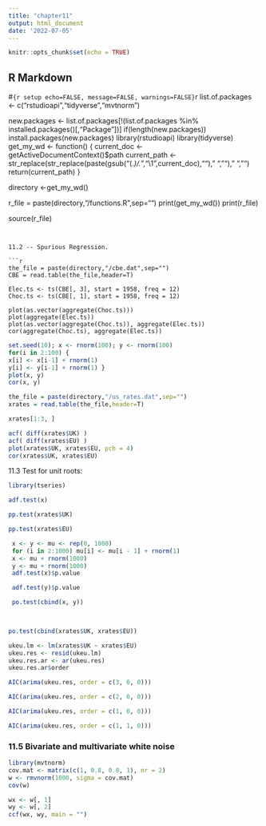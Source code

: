 ```yaml
---
title: "chapter11"
output: html_document
date: '2022-07-05'
---
```


```r
knitr::opts_chunk$set(echo = TRUE)
```

## R Markdown


#```{r setup echo=FALSE, message=FALSE, warnings=FALSE}
```r
list.of.packages <- c("rstudioapi","tidyverse","mvtnorm")

new.packages <- list.of.packages[!(list.of.packages %in% installed.packages()[,"Package"])]
if(length(new.packages)) install.packages(new.packages)
library(rstudioapi)
library(tidyverse)
get_my_wd <- function()
{
  current_doc <- getActiveDocumentContext()$path 
  current_path <- str_replace(str_replace(paste(gsub("(.*)/.*","\\1",current_doc),"")," ",""), " ","")
  return(current_path)
}

directory <-get_my_wd()

r_file = paste(directory,"/functions.R",sep="")
print(get_my_wd())
print(r_file)

source(r_file)

```


11.2 -- Spurious Regression.

```r

the_file = paste(directory,"/cbe.dat",sep="")
CBE = read.table(the_file,header=T)

Elec.ts <- ts(CBE[, 3], start = 1958, freq = 12)
Choc.ts <- ts(CBE[, 1], start = 1958, freq = 12)

plot(as.vector(aggregate(Choc.ts)))
plot(aggregate(Elec.ts))
plot(as.vector(aggregate(Choc.ts)), aggregate(Elec.ts))
cor(aggregate(Choc.ts), aggregate(Elec.ts))

```


```r

set.seed(10); x <- rnorm(100); y <- rnorm(100)
for(i in 2:100) {
x[i] <- x[i-1] + rnorm(1)
y[i] <- y[i-1] + rnorm(1) }
plot(x, y)
cor(x, y)

```

```r

the_file = paste(directory,"/us_rates.dat",sep="")
xrates = read.table(the_file,header=T)

xrates[1:3, ]

acf( diff(xrates$UK) )
acf( diff(xrates$EU) )
plot(xrates$UK, xrates$EU, pch = 4)
cor(xrates$UK, xrates$EU)

```



11.3 Test for unit roots:


```r

library(tseries)

adf.test(x)

```

```r

pp.test(xrates$UK)

pp.test(xrates$EU)


```


```r

 x <- y <- mu <- rep(0, 1000)
 for (i in 2:1000) mu[i] <- mu[i - 1] + rnorm(1)
 x <- mu + rnorm(1000)
 y <- mu + rnorm(1000)
 adf.test(x)$p.value

 adf.test(y)$p.value

 po.test(cbind(x, y))

 
```


```r

po.test(cbind(xrates$UK, xrates$EU))

ukeu.lm <- lm(xrates$UK ~ xrates$EU)
ukeu.res <- resid(ukeu.lm)
ukeu.res.ar <- ar(ukeu.res)
ukeu.res.ar$order

AIC(arima(ukeu.res, order = c(3, 0, 0)))

AIC(arima(ukeu.res, order = c(2, 0, 0)))

AIC(arima(ukeu.res, order = c(1, 0, 0)))

AIC(arima(ukeu.res, order = c(1, 1, 0)))

```

### 11.5 Bivariate and multivariate white noise


```r

library(mvtnorm)
cov.mat <- matrix(c(1, 0.8, 0.8, 1), nr = 2)
w <- rmvnorm(1000, sigma = cov.mat)
cov(w)

wx <- w[, 1]
wy <- w[, 2]
ccf(wx, wy, main = "")

```



